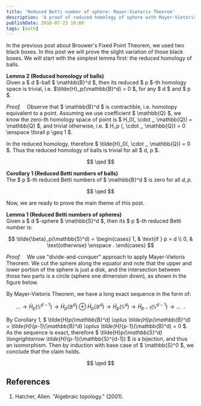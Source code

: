 ```yaml
---
title: 'Reduced Betti number of sphere: Mayer-Vietoris Theorem'
description: 'A proof of reduced homology of sphere with Mayer-Vietoris sequence.'
publishDate: 2018-07-23 10:00
tags: [math]
---
```



In the previous post about Brouwer's Fixed Point Theorem, we used two black boxes. In this post we will prove the slight variation of those black boxes. We will start with the simplest lemma first: the reduced homology of balls.

**Lemma 2 (Reduced homology of balls)**  
Given a $ d $-ball $ \mathbb{B}^d $, then its reduced $ p $-th homology space is trivial, i.e. $\tilde{H}_p(\mathbb{B}^d) = 0 $, for any $ d $ and $ p $.

_Proof._ &nbsp;&nbsp; Observe that $ \mathbb{B}^d $ is contractible, i.e. homotopy equivalent to a point. Assuming we use coefficient $ \mathbb{Q} $, we know the zero-th homology space of point is $ H_0(\, \cdot \,, \mathbb{Q}) = \mathbb{Q} $, and trivial otherwise, i.e. $ H_p (\, \cdot \,, \mathbb{Q}) = 0 \enspace \forall p \geq 1 $.

In the reduced homology, therefore $ \tilde{H}_0(\, \cdot \,, \mathbb{Q}) = 0 $. Thus the reduced homology of balls is trivial for all $ d, p $.

$$
\qed
$$

**Corollary 1 (Reduced Betti numbers of balls)**  
The $ p $-th reduced Betti numbers of $ \mathbb{B}^d $ is zero for all $d, p$.

$$
\qed
$$

Now, we are ready to prove the main theme of this post.

**Lemma 1 (Reduced Betti numbers of spheres)**  
Given a $ d $-sphere $ \mathbb{S}^d $, then its $ p $-th reduced Betti number is:

$$
\tilde{\beta}_p(\mathbb{S}^d) = \begin{cases} 1, & \text{if } p = d \\ 0, & \text{otherwise} \enspace . \end{cases}
$$

_Proof._ &nbsp;&nbsp; We use "divide-and-conquer" approach to apply Mayer-Vietoris Theorem. We cut the sphere along the equator and note that the upper and lower portion of the sphere is just a disk, and the intersection between those two parts is a circle (sphere one dimension down), as shown in the figure below.

<BlogImage
 imagePath='/img/mayer-vietoris-sphere/sphere.svg'
 altText='Mayer-Vietoris on a sphere.'
/>

By Mayer-Vietoris Theorem, we have a long exact sequence in the form of:

$$
\dots \longrightarrow \tilde{H}_p(\mathbb{S}^{d-1}) \longrightarrow \tilde{H}_p(\mathbb{B}^d) \oplus \tilde{H}_p(\mathbb{B}^d) \longrightarrow \tilde{H}_p(\mathbb{S}^d) \longrightarrow \tilde{H}_{p-1}(\mathbb{S}^{d-1}) \longrightarrow \dots \enspace .
$$

By Corollary 1, $ \tilde{H}_p(\mathbb{B}^d) \oplus \tilde{H}_p(\mathbb{B}^d) = \tilde{H}_{p-1}(\mathbb{B}^d) \oplus \tilde{H}_{p-1}(\mathbb{B}^d) = 0 $. As the sequence is exact, therefore $ \tilde{H}_p(\mathbb{S}^d) \longrightarrow \tilde{H}_{p-1}(\mathbb{S}^{d-1}) $ is a bijection, and thus an isomorphism. Then by induction with base case of $ \mathbb{S}^0 $, we conclude that the claim holds.

$$
\qed
$$

## References

1. Hatcher, Allen. "Algebraic topology." (2001).
